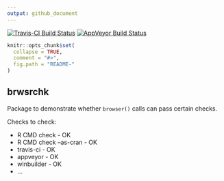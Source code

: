 ```yaml
---
output: github_document
---
```


[![Travis-CI Build Status](https://travis-ci.org/mdsumner/brwsrchk.svg?branch=master)](https://travis-ci.org/mdsumner/brwsrchk)
[![AppVeyor Build Status](https://ci.appveyor.com/api/projects/status/github/mdsumner/brwsrchk?branch=master&svg=true)](https://ci.appveyor.com/project/mdsumner/brwsrchk)


<!-- README.md is generated from README.Rmd. Please edit that file -->

```r
knitr::opts_chunk$set(
  collapse = TRUE,
  comment = "#>",
  fig.path = "README-"
)
```

## brwsrchk

Package to demonstrate whether `browser()` calls can pass certain checks. 

Checks to check: 

* R CMD check - OK
* R CMD check --as-cran - OK
* travis-ci - OK
* appveyor - OK
* winbuilder - OK
* ...

